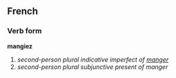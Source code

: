 ==French==
===Verb form===
'''mangiez'''

# ''second-person plural indicative imperfect of [[manger]]''
# ''second-person plural subjunctive present of manger''